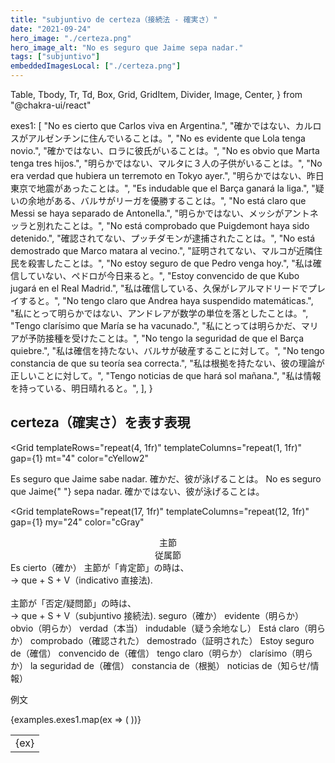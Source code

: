```yaml
---
title: "subjuntivo de certeza（接続法 - 確実さ）"
date: "2021-09-24"
hero_image: "./certeza.png"
hero_image_alt: "No es seguro que Jaime sepa nadar."
tags: ["subjuntivo"]
embeddedImagesLocal: ["./certeza.png"]
---
```


  Table,
  Tbody,
  Tr,
  Td,
  Box,
  Grid,
  GridItem,
  Divider,
  Image,
  Center,
} from "@chakra-ui/react"

  exes1: [
    "No es cierto que Carlos viva en Argentina.",
    "確かではない、カルロスがアルゼンチンに住んでいることは。",
    "No es evidente que Lola tenga novio.",
    "確かではない、ロラに彼氏がいることは。",
    "No es obvio que Marta tenga tres hijos.",
    "明らかではない、マルタに３人の子供がいることは。",
    "No era verdad que hubiera un terremoto en Tokyo ayer.",
    "明らかではない、昨日東京で地震があったことは。",
    "Es indudable que el Barça ganará la liga.",
    "疑いの余地がある、バルサがリーガを優勝することは。",
    "No está claro que Messi se haya separado de Antonella.",
    "明らかではない、メッシがアントネッラと別れたことは。",
    "No está comprobado que Puigdemont haya sido detenido.",
    "確認されてない、プッチダモンが逮捕されたことは。",
    "No está demostrado que Marco matara al vecino.",
    "証明されてない、マルコが近隣住民を殺害したことは。",
    "No estoy seguro de que Pedro venga hoy.",
    "私は確信していない、ペドロが今日来ると。",
    "Estoy convencido de que Kubo jugará en el Real Madrid.",
    "私は確信している、久保がレアルマドリードでプレイすると。",
    "No tengo claro que Andrea haya suspendido matemáticas.",
    "私にとって明らかではない、アンドレアが数学の単位を落としたことは。",
    "Tengo clarísimo que María se ha vacunado.",
    "私にとっては明らかだ、マリアが予防接種を受けたことは。",
    "No tengo la seguridad de que el Barça quiebre.",
    "私は確信を持たない、バルサが破産することに対して。",
    "No tengo constancia de que su teoría sea correcta.",
    "私は根拠を持たない、彼の理論が正しいことに対して。",
    "Tengo noticias de que hará sol mañana.",
    "私は情報を持っている、明日晴れると。",
  ],
}

<Box>
  <GatsbyImage
    alt="No es seguro que Jaime sepa nadar."
    image={getImage(props.localImages[0])}
  />
</Box>

## certeza（確実さ）を表す表現

<Grid
  templateRows="repeat(4, 1fr)"
  templateColumns="repeat(1, 1fr)"
  gap={1}
  mt="4"
  color="cYellow2"
>
  <GridItem rowSpan={1} colSpan={1} bg="cBlue" p="2" pl="3">
    Es seguro que Jaime sabe nadar.
  </GridItem>
  <GridItem rowSpan={1} colSpan={1} bg="cBlue" p="2" pl="3">
    確かだ、彼が泳げることは。
  </GridItem>
  <GridItem rowSpan={1} colSpan={1} bg="cBlue" p="2" pl="3">
    <span style={{ color: "#E18C7A" }}>No</span> es seguro que Jaime{" "}
    <span style={{ color: "#E18C7A" }}>sepa</span> nadar.
  </GridItem>
  <GridItem rowSpan={1} colSpan={1} bg="cBlue" p="2" pl="3">
    確かではない、彼が泳げることは。
  </GridItem>
</Grid>

<Grid
  templateRows="repeat(17, 1fr)"
  templateColumns="repeat(12, 1fr)"
  gap={1}
  my="24"
  color="cGray"
>
  <Center as={GridItem} rowSpan={1} colSpan={6} bg="cYellow2">
    主節
  </Center>
  <Center as={GridItem} rowSpan={1} colSpan={6} bg="cYellow2">
    従属節
  </Center>
  <GridItem rowSpan={6} colSpan={2} bg="cYellow2" p="2">
    Es
  </GridItem>
  <GridItem rowSpan={1} colSpan={4} bg="cYellow2" p="2">
    cierto（確か）
  </GridItem>
  <GridItem rowSpan={16} colSpan={6} bg="cYellow2" p="2">
    主節が「肯定節」の時は、
    <br />
    → que + S + V（indicativo 直接法).
    <br />
    <br />
    主節が「否定/疑問節」の時は、
    <br />→ que + S + V（subjuntivo 接続法).
  </GridItem>
  <GridItem rowSpan={1} colSpan={4} bg="cYellow2" p="2">
    seguro（確か）
  </GridItem>
  <GridItem rowSpan={1} colSpan={4} bg="cYellow2" p="2">
    evidente（明らか）
  </GridItem>
  <GridItem rowSpan={1} colSpan={4} bg="cYellow2" p="2">
    obvio（明らか）
  </GridItem>
  <GridItem rowSpan={1} colSpan={4} bg="cYellow2" p="2">
    verdad（本当）
  </GridItem>
  <GridItem rowSpan={1} colSpan={4} bg="cYellow2" p="2">
    indudable（疑う余地なし）
  </GridItem>
  <GridItem rowSpan={3} colSpan={2} bg="cYellow2" p="2">
    Está
  </GridItem>
  <GridItem rowSpan={1} colSpan={4} bg="cYellow2" p="2">
    claro（明らか）
  </GridItem>
  <GridItem rowSpan={1} colSpan={4} bg="cYellow2" p="2">
    comprobado（確認された）
  </GridItem>
  <GridItem rowSpan={1} colSpan={4} bg="cYellow2" p="2">
    demostrado（証明された）
  </GridItem>
  <GridItem rowSpan={2} colSpan={2} bg="cYellow2" p="2">
    Estoy
  </GridItem>
  <GridItem rowSpan={1} colSpan={4} bg="cYellow2" p="2">
    seguro de（確信）
  </GridItem>
  <GridItem rowSpan={1} colSpan={4} bg="cYellow2" p="2">
    convencido de（確信）
  </GridItem>
  <GridItem rowSpan={5} colSpan={2} bg="cYellow2" p="2">
    tengo
  </GridItem>
  <GridItem rowSpan={1} colSpan={4} bg="cYellow2" p="2">
    claro（明らか）
  </GridItem>
  <GridItem rowSpan={1} colSpan={4} bg="cYellow2" p="2">
    clarísimo（明らか）
  </GridItem>
  <GridItem rowSpan={1} colSpan={4} bg="cYellow2" p="2">
    la seguridad de（確信）
  </GridItem>
  <GridItem rowSpan={1} colSpan={4} bg="cYellow2" p="2">
    constancia de（根拠）
  </GridItem>
  <GridItem rowSpan={1} colSpan={4} bg="cYellow2" p="2">
    noticias de（知らせ/情報）
  </GridItem>
</Grid>

例文

<Table variant="striped" colorScheme="blackAlpha" mt="8" mb="8">
  <Tbody>
    {examples.exes1.map(ex => (
      <Tr key={ex}>
        <Td>{ex}</Td>
      </Tr>
    ))}
  </Tbody>
</Table>
